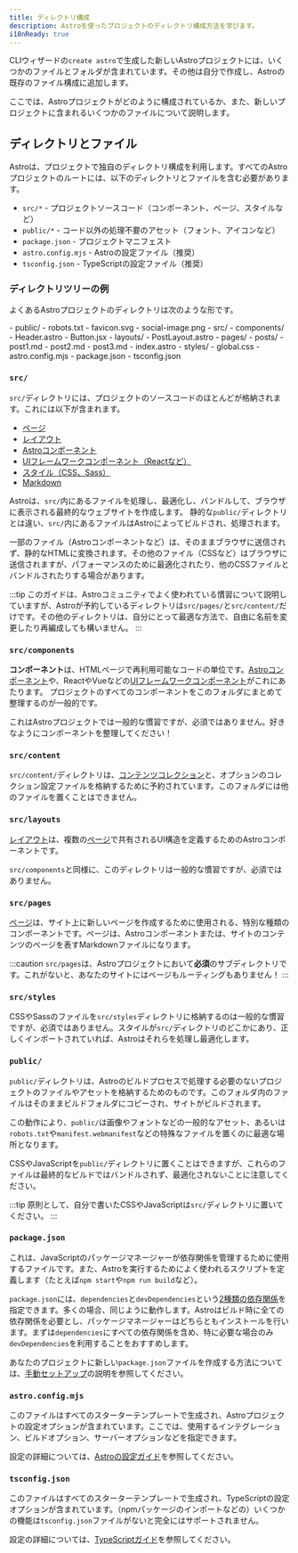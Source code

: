 ```yaml
---
title: ディレクトリ構成
description: Astroを使ったプロジェクトのディレクトリ構成方法を学びます。
i18nReady: true
---
```


CLIウィザードの`create astro`で生成した新しいAstroプロジェクトには、いくつかのファイルとフォルダが含まれています。その他は自分で作成し、Astroの既存のファイル構成に追加します。

ここでは、Astroプロジェクトがどのように構成されているか、また、新しいプロジェクトに含まれるいくつかのファイルについて説明します。

## ディレクトリとファイル

Astroは、プロジェクトで独自のディレクトリ構成を利用します。すべてのAstroプロジェクトのルートには、以下のディレクトリとファイルを含む必要があります。

- `src/*` - プロジェクトソースコード（コンポーネント、ページ、スタイルなど）
- `public/*` - コード以外の処理不要のアセット（フォント、アイコンなど）
- `package.json` - プロジェクトマニフェスト
- `astro.config.mjs` - Astroの設定ファイル（推奨）
- `tsconfig.json` - TypeScriptの設定ファイル（推奨）

### ディレクトリツリーの例

よくあるAstroプロジェクトのディレクトリは次のような形です。

<FileTree>
- public/
  - robots.txt
  - favicon.svg
  - social-image.png
- src/
  - components/
    - Header.astro
    - Button.jsx
  - layouts/
    - PostLayout.astro
  - pages/
    - posts/
      - post1.md
      - post2.md
      - post3.md
    - index.astro
  - styles/
    - global.css
- astro.config.mjs
- package.json
- tsconfig.json
</FileTree>

### `src/`

`src/`ディレクトリには、プロジェクトのソースコードのほとんどが格納されます。これには以下が含まれます。

- [ページ](/ja/basics/astro-pages/)
- [レイアウト](/ja/basics/layouts/)
- [Astroコンポーネント](/ja/basics/astro-components/)
- [UIフレームワークコンポーネント（Reactなど）](/ja/basics/framework-components/)
- [スタイル（CSS、Sass）](/ja/guides/styling/)
- [Markdown](/ja/guides/markdown-content/)

Astroは、`src/`内にあるファイルを処理し、最適化し、バンドルして、ブラウザに表示される最終的なウェブサイトを作成します。 静的な`public/`ディレクトリとは違い、`src/`内にあるファイルはAstroによってビルドされ、処理されます。

一部のファイル（Astroコンポーネントなど）は、そのままブラウザに送信されず、静的なHTMLに変換されます。その他のファイル（CSSなど）はブラウザに送信されますが、パフォーマンスのために最適化されたり、他のCSSファイルとバンドルされたりする場合があります。

:::tip
このガイドは、Astroコミュニティでよく使われている慣習について説明していますが、Astroが予約しているディレクトリは`src/pages/`と`src/content/`だけです。その他のディレクトリは、自分にとって最適な方法で、自由に名前を変更したり再編成しても構いません。
:::

### `src/components`

**コンポーネント**は、HTMLページで再利用可能なコードの単位です。[Astroコンポーネント](/ja/basics/astro-components/)や、ReactやVueなどの[UIフレームワークコンポーネント](/ja/basics/framework-components/)がこれにあたります。 プロジェクトのすべてのコンポーネントをこのフォルダにまとめて整理するのが一般的です。

これはAstroプロジェクトでは一般的な慣習ですが、必須ではありません。好きなようにコンポーネントを整理してください！

### `src/content`

`src/content/`ディレクトリは、[コンテンツコレクション](/ja/guides/content-collections/)と、オプションのコレクション設定ファイルを格納するために予約されています。このフォルダには他のファイルを置くことはできません。

### `src/layouts`

[レイアウト](/ja/basics/layouts/)は、複数の[ページ](/ja/basics/astro-pages/)で共有されるUI構造を定義するためのAstroコンポーネントです。

`src/components`と同様に、このディレクトリは一般的な慣習ですが、必須ではありません。

### `src/pages`

[ページ](/ja/basics/astro-pages/)は、サイト上に新しいページを作成するために使用される、特別な種類のコンポーネントです。ページは、Astroコンポーネントまたは、サイトのコンテンツのページを表すMarkdownファイルになります。

:::caution
`src/pages`は、Astroプロジェクトにおいて**必須**のサブディレクトリです。これがないと、あなたのサイトにはページもルーティングもありません！
:::

### `src/styles`

CSSやSassのファイルを`src/styles`ディレクトリに格納するのは一般的な慣習ですが、必須ではありません。スタイルが`src/`ディレクトリのどこかにあり、正しくインポートされていれば、Astroはそれらを処理し最適化します。

### `public/`

`public/`ディレクトリは、Astroのビルドプロセスで処理する必要のないプロジェクトのファイルやアセットを格納するためのものです。このフォルダ内のファイルはそのままビルドフォルダにコピーされ、サイトがビルドされます。

この動作により、`public/`は画像やフォントなどの一般的なアセット、あるいは`robots.txt`や`manifest.webmanifest`などの特殊なファイルを置くのに最適な場所となります。

CSSやJavaScriptを`public/`ディレクトリに置くことはできますが、これらのファイルは最終的なビルドではバンドルされず、最適化されないことに注意してください。

:::tip
原則として、自分で書いたCSSやJavaScriptは`src/`ディレクトリに置いてください。
:::

### `package.json`

これは、JavaScriptのパッケージマネージャーが依存関係を管理するために使用するファイルです。また、Astroを実行するためによく使われるスクリプトを定義します（たとえば`npm start`や`npm run build`など）。

`package.json`には、`dependencies`と`devDependencies`という[2種類の依存関係](https://docs.npmjs.com/specifying-dependencies-and-devdependencies-in-a-package-json-file)を指定できます。多くの場合、同じように動作します。Astroはビルド時に全ての依存関係を必要とし、パッケージマネージャーはどちらともインストールを行います。まずは`dependencies`にすべての依存関係を含め、特に必要な場合のみ`devDependencies`を利用することをおすすめします。

あなたのプロジェクトに新しい`package.json`ファイルを作成する方法については、[手動セットアップ](/ja/install/manual/)の説明を参照してください。

### `astro.config.mjs`

このファイルはすべてのスターターテンプレートで生成され、Astroプロジェクトの設定オプションが含まれています。ここでは、使用するインテグレーション、ビルドオプション、サーバーオプションなどを指定できます。

設定の詳細については、[Astroの設定ガイド](/ja/reference/configuration-reference/)を参照してください。

### `tsconfig.json`

このファイルはすべてのスターターテンプレートで生成され、TypeScriptの設定オプションが含まれています。（npmパッケージのインポートなどの）いくつかの機能は`tsconfig.json`ファイルがないと完全にはサポートされません。

設定の詳細については、[TypeScriptガイド](/ja/guides/typescript/)を参照してください。

